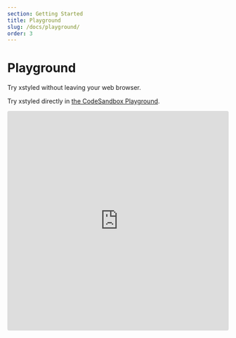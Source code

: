 ```yaml
---
section: Getting Started
title: Playground
slug: /docs/playground/
order: 3
---
```


# Playground

Try xstyled without leaving your web browser.

<carbon-ad />

Try xstyled directly in [the CodeSandbox Playground](https://codesandbox.io/s/xstyled-v2-playground-od6si?file=/src/App.js).

<iframe
  src="https://codesandbox.io/embed/xstyled-v2-playground-od6si?fontsize=14&hidenavigation=1&theme=dark"
  style="width:100%; height:500px; border:0; border-radius: 4px; overflow:hidden;"
  title="xstyled v2 — Playground"
  allow="accelerometer; ambient-light-sensor; camera; encrypted-media; geolocation; gyroscope; hid; microphone; midi; payment; usb; vr; xr-spatial-tracking"
  sandbox="allow-forms allow-modals allow-popups allow-presentation allow-same-origin allow-scripts"
/>
